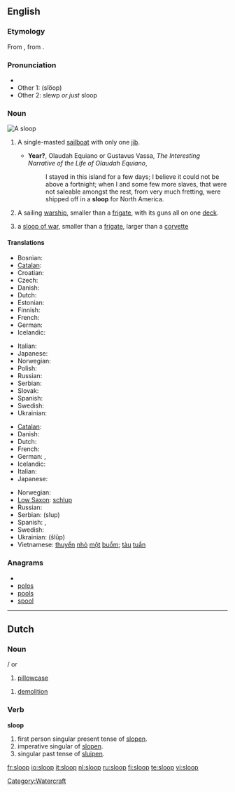 ==English==
{{wikipedia}}

===Etymology===
From {{etyl|nl}} {{term|sloep||lang=nl}}, from {{etyl|dum}} {{term|slœpen||lang=dum|to glide}}.

===Pronunciation===
* {{IPA|/slup/}}
* Other 1: (slo͞op)
* Other 2: slewp ''or just'' sloop
*: {{rhymes|uːp}}

===Noun===
[[Image:Sloop (PSF).png|thumb|A sloop]]
{{en-noun}}

# {{nautical}} A single-masted [[sailboat]] with only one [[jib]].
#* '''Year?''', Olaudah Equiano or Gustavus Vassa, ''The Interesting Narrative of the Life of Olaudah Equiano'',
#*: I stayed in this island for a few days; I believe it could not be above a fortnight; when I and some few more slaves, that were not saleable amongst the rest, from very much fretting, were shipped off in a '''sloop''' for North America.
# {{military}} A sailing [[warship]], smaller than a [[frigate]], with its guns all on one [[deck]].
# a [[sloop of war]], smaller than a [[frigate]], larger than a [[corvette]]

====Translations====
{{trans-top|single-masted sailboat}}
* Bosnian: {{t-|bs|slup|m}}
* [[Catalan]]: {{t-|ca|sloop|m}}
* Croatian: {{t-|hr|slup|m}}
* Czech: {{t|cs|šalupa|f}}
* Danish: {{t-|da|slup}}
* Dutch: {{t|nl|sloep}}
* Estonian: {{t|et|luup}}
* Finnish: {{t-|fi|sluuppi}}
* French: {{t+|fr|sloop|m}}
* German: {{t|de|Slup|f}}
* Icelandic: {{t|is|slúppa}}
{{trans-mid}}
* Italian: {{t+|it|sloop|m}}
* Japanese: {{t|ja|スループ|tr=surūpu}}
* Norwegian: {{t-|no|slupp}}
* Polish: {{t+|pl|slup|m}}
* Russian: {{t|ru|шлюп|m|tr=šljup}}
* Serbian: {{t|sr|слуп|m|sc=Cyrl}}
* Slovak: {{t|sk|šalupa|f}}
* Spanish: {{t|es|balandra|f}}
* Swedish: {{t-|sv|slup}}
* Ukrainian: {{t|uk|шлюп|m|xs=Ukrainian}}
{{trans-bottom}}

{{checktrans-top|}}
* [[Catalan]]: {{t|ca|balandra|f}}
* Danish: {{t-|da|slup}}
* Dutch: {{t|nl|sloep}}
* French: {{t+|fr|sloop|m}}
* German: {{t-|de|Schaluppe|f}}, {{t|de|Slup|f}}
* Icelandic: {{t|is|slúppa}}
* Italian: {{t+|it|corvetta|f}}
* Japanese: {{t|ja|スループ|tr=surūpu}}
{{trans-mid}}
* Norwegian: {{t-|no|slupp}}
* [[Low Saxon]]: [[schlup]]
* Russian: {{t|ru|шлюп|m}}
* Serbian: {{t|sr|слуп|m|sc=Cyrl}} (slup)
* Spanish: {{t|es|balandra|f}}, {{t+|es|chalupa|f}}
* Swedish: {{t-|sv|slup}}
* Ukrainian: {{t|uk|шлюп|m|xs=Ukrainian}} (šlǔp)
* Vietnamese: [[thuyền]] [[nhỏ]] [[một]] [[buồm]]; [[tàu]] [[tuần]] {{t+|vi|tra|xs=Vietnamese}}
{{trans-bottom}}

===Anagrams===
* {{alphagram|[[loops#English|loops]]}} 
* [[polos#English|polos]]
* [[pools#English|pools]]
* [[spool#English|spool]]

[[Category:Watercraft]]

----

==Dutch==

===Noun===
{{nl-noun|slopen}} {{f}}/{{m}} or {{n}}

# [[pillowcase]]

{{nl-noun|-|-}} {{m}}
# [[demolition]]

===Verb===
'''sloop'''

# first person singular present tense of [[slopen]].
# imperative singular of [[slopen]].
# singular past tense of [[sluipen]].

[[fr:sloop]]
[[io:sloop]]
[[it:sloop]]
[[nl:sloop]]
[[ru:sloop]]
[[fi:sloop]]
[[te:sloop]]
[[vi:sloop]]